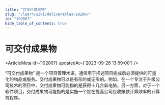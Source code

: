```yaml
---
title: "可交付成果物"
slug: "/learn/wiki/deliverables-102007"
id: "102007"
hide_table_of_contents: true
---
```



# 可交付成果物

<ArticleMeta id={102007} updatedAt={'2023-09-26 13:59:00'} />
<div className='border-solid border-b border-t-0 my-4 border-[var(--ifm-color-gray-300)]' />

“可交付成果物” 是一个项目管理术语，通常用于描述项目完成后必须提供的可量化的物品或服务。交付成果物可以是有形的或无形的。例如，在一个专注于升级公司技术的项目中，交付成果物可能指的是获得十几台新电脑。另一方面，对于一个软件项目，交付成果物可能指的是实施一个旨在提高公司应收账款计算效率的计算机程序。

